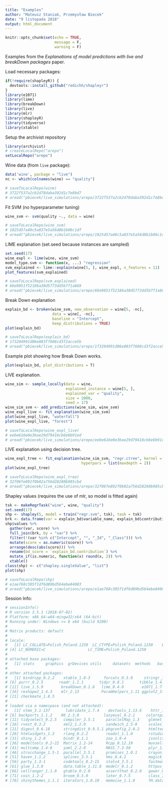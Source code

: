```yaml
---
title: "Examples"
author: "Mateusz Staniak, Przemysław Biecek"
date: "9 listopada 2018"
output: html_document
---
```


```r
knitr::opts_chunk$set(echo = TRUE,
                      message = F,
                      warning = F)
```


Examples from the _Explanations of model predictions with live and breakDown packages_ paper.

Load necessary packages:

```r
if(!require(shapleyR)) {
  devtools::install_github("redichh/shapleyr")
}
library(e1071)
library(lime)
library(breakDown)
library(live)
library(mlr)
library(shapleyR)
library(tidyverse)
library(xtable)
```

Setup the archivist repository

```r
library(archivist)
# createLocalRepo("arepo")
setLocalRepo("arepo")
```

Wine data (from `live` package):

```r
data('wine', package = "live")
nc <- which(colnames(wine) == "quality")

# saveToLocalRepo(wine)
# 3722f537a2cb2d78daba392d1c7e8bd7
# aread("pbiecek/live_simulations/arepo/3722f537a2cb2d78daba392d1c7e8bd7")
```

Fit SVM (no hyperparameter tuning)

```r
wine_svm <- svm(quality ~., data = wine)

# saveToLocalRepo(wine_svm)
# 1025d57a48c5a037e5a56d8b1b06c1df
# aread("pbiecek/live_simulations/arepo/1025d57a48c5a037e5a56d8b1b06c1df")
````

LIME explanation (set.seed because instances are sampled)

```r
set.seed(17)
wine_expl <- lime(wine, wine_svm)
model_type.svm <- function(x, ...) "regression"
svm_explained <- lime::explain(wine[5, ], wine_expl, n_features = 11)
plot_features(svm_explained)

# saveToLocalRepo(svm_explained)
# 66e9851f52186a38d5773dd5b7f1a669
# aread("pbiecek/live_simulations/arepo/66e9851f52186a38d5773dd5b7f1a669")
````

Break Down explanation
```r
explain_bd <- broken(wine_svm, new_observation = wine[5, -nc],
                     data = wine[, -nc],
                     baseline = "Intercept",
                     keep_distributions = TRUE)
plot(explain_bd)

# saveToLocalRepo(explain_bd)
# 1f3204991d06e083f7608cd3f2acce5b
# aread("pbiecek/live_simulations/arepo/1f3204991d06e083f7608cd3f2acce5b")
```

Example plot showing how Break Down works.

```r
plot(explain_bd, plot_distributions = T)
```

LIVE explanation.

```r
wine_sim <- sample_locally(data = wine,
                           explained_instance = wine[5, ],
                           explained_var = "quality",
                           size = 2000,
                           seed = 17)
wine_sim_svm <- add_predictions(wine_sim, wine_svm)
wine_expl_live <- fit_explanation(wine_sim_svm)
plot(wine_expl_live, "waterfall")
plot(wine_expl_live, "forest")

# saveToLocalRepo(wine_expl_live)
# eebe616e0e3bae29d79416cb6e6b91ed
# aread("pbiecek/live_simulations/arepo/eebe616e0e3bae29d79416cb6e6b91ed")
```

LIVE explanation using decision tree.

```r
wine_expl_tree <- fit_explanation(wine_sim_svm, "regr.ctree", kernel = identity_kernel,
                                  hyperpars = list(maxdepth = 2))
plot(wine_expl_tree)

# saveToLocalRepo(wine_expl_tree)
# 32f06fe892f0b02a756d28280b985cbd
# aread("pbiecek/live_simulations/arepo/32f06fe892f0b02a756d28280b985cbd")
```

Shapley values (requires the use of mlr, so model is fitted again)

```r
tsk <- makeRegrTask("wine", wine, "quality")
set.seed(17)
shp <- shapley(5, model = train("regr.svm", tsk), task = tsk)
brk <- data.frame(var = explain_bd$variable_name, explain_bd$contribution)
shp$values %>%
  gather(var, score) %>%
  full_join(brk, by = "var") %>%
  filter(!(var %in% c("Intercept", "", "_Id", "_Class"))) %>%
  mutate(score = as.numeric(score)) %>%
  arrange(desc(abs(score))) %>%
  rename(bd_score = `explain_bd.contribution`) %>%
  mutate_if(is.numeric, function(x) round(x, 2)) %>%
  xtable()
class(shp) <- c("shapley.singleValue", "list")
plot(shp)

# saveToLocalRepo(shp)
# e1ae768c305f1df6d89bd564ebe84003
# aread("pbiecek/live_simulations/arepo/e1ae768c305f1df6d89bd564ebe84003")
```

Session Info:

```r
# sessionInfo()
# R version 3.5.1 (2018-07-02)
# Platform: x86_64-w64-mingw32/x64 (64-bit)
# Running under: Windows >= 8 x64 (build 9200)
#
# Matrix products: default
#
# locale:
#   [1] LC_COLLATE=Polish_Poland.1250  LC_CTYPE=Polish_Poland.1250    LC_MONETARY=Polish_Poland.1250
# [4] LC_NUMERIC=C                   LC_TIME=Polish_Poland.1250
#
# attached base packages:
#   [1] stats     graphics  grDevices utils     datasets  methods   base
#
# other attached packages:
#   [1] bindrcpp_0.2.2    xtable_1.8-3      forcats_0.3.0     stringr_1.3.1     dplyr_0.7.7
# [6] purrr_0.2.5       readr_1.1.1       tidyr_0.8.1       tibble_1.4.2      tidyverse_1.2.1
# [11] live_1.5.9        breakDown_0.1.6   lime_0.4.0        e1071_1.7-0       shapleyR_0.1
# [16] reshape2_1.4.3    mlr_2.13          ParamHelpers_1.11 ggplot2_3.1.0     combinat_0.0-8
# [21] checkmate_1.8.5
#
# loaded via a namespace (and not attached):
#   [1] nlme_3.1-137       lubridate_1.7.4    devtools_1.13.6    httr_1.3.1         tools_3.5.1
# [6] backports_1.1.2    R6_2.3.0           lazyeval_0.2.1     colorspace_1.3-2   withr_2.1.2
# [11] tidyselect_0.2.5   compiler_3.5.1     parallelMap_1.3    glmnet_2.0-16      cli_1.0.1
# [16] rvest_0.3.2        xml2_1.2.0         sandwich_2.5-0     scales_1.0.0       mvtnorm_1.0-8
# [21] digest_0.6.18      stringdist_0.9.5.1 pkgconfig_2.0.2    htmltools_0.3.6    forestmodel_0.5.0
# [26] htmlwidgets_1.3    rlang_0.2.2        readxl_1.1.0       rstudioapi_0.8     BBmisc_1.11
# [31] shiny_1.2.0        bindr_0.1.1        zoo_1.8-4          jsonlite_1.5       magrittr_1.5
# [36] modeltools_0.2-22  Matrix_1.2-14      Rcpp_0.12.19       munsell_0.5.0      stringi_1.1.7
# [41] multcomp_1.4-8     yaml_2.2.0         MASS_7.3-50        plyr_1.8.4         grid_3.5.1
# [46] strucchange_1.5-1  parallel_3.5.1     promises_1.0.1     crayon_1.3.4       lattice_0.20-35
# [51] haven_1.1.2        splines_3.5.1      hms_0.4.2          magick_2.0         pillar_1.3.0
# [56] party_1.3-1        codetools_0.2-15   stats4_3.5.1       fastmatch_1.1-0    XML_3.98-1.16
# [61] glue_1.3.0         data.table_1.11.8  modelr_0.1.2       httpuv_1.4.5       foreach_1.4.4
# [66] cellranger_1.1.0   gtable_0.2.0       assertthat_0.2.0   gower_0.1.2        mime_0.6
# [71] coin_1.2-2         broom_0.5.0        later_0.7.5        class_7.3-14       survival_2.42-3
# [76] shinythemes_1.1.1  iterators_1.0.10   memoise_1.1.0      TH.data_1.0-9
```
